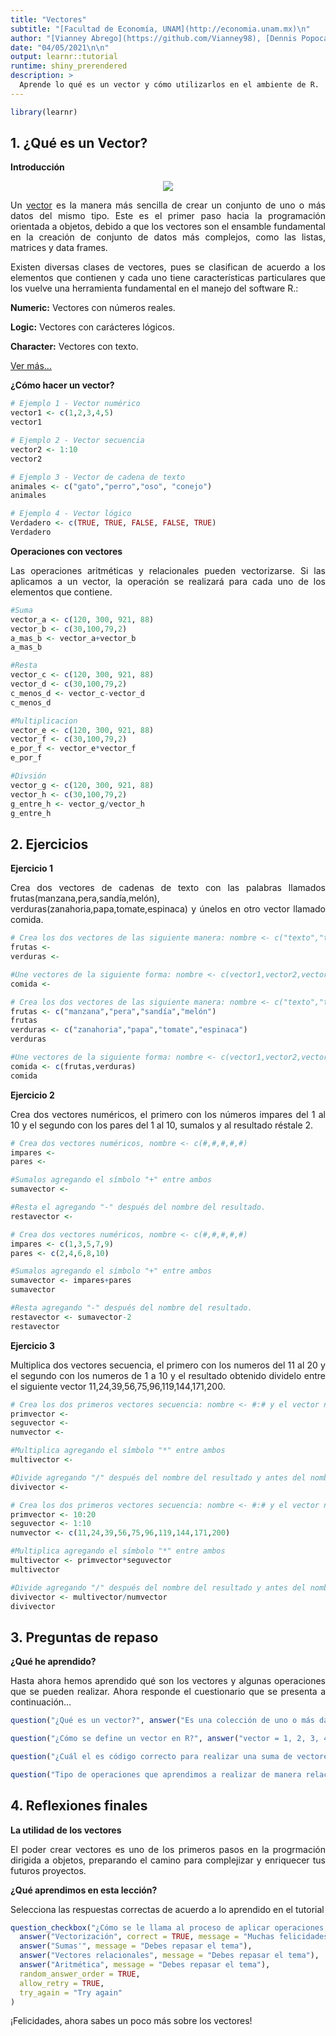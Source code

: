 ```yaml
---
title: "Vectores"
subtitle: "[Facultad de Economía, UNAM](http://economia.unam.mx)\n"
author: "[Vianney Abrego](https://github.com/Vianney98), [Dennis Popoca](https://github.com/DennisPopoca)\n"
date: "04/05/2021\n\n"
output: learnr::tutorial
runtime: shiny_prerendered
description: >
  Aprende lo qué es un vector y cómo utilizarlos en el ambiente de R.
---
```

  
```r
library(learnr)
```

## 1. ¿Qué es un Vector?

**Introducción**

  <center>
 <img src="https://aga.frba.utn.edu.ar/wp-content/uploads/2016/08/081316_0002_PruebaMathT6.png">
  </center>

  <p>
  <p style="text-align: justify">Un [vector](https://bookdown.org/jboscomendoza/r-principiantes4/vectores.html) es la manera más sencilla de crear un conjunto de uno o más datos del mismo tipo. Este es el primer paso hacia la programación orientada a objetos, debido a que los vectores son el ensamble fundamental en la creación de conjunto de datos más complejos, como las listas, matrices y data frames.
  <p style="text-align: justify">Existen diversas clases de vectores, pues se clasifican de acuerdo a los elementos que contienen y cada uno tiene características particulares que los vuelve una herramienta fundamental en el manejo del software R.:  
  <p style="text-align: justify">**Numeric:** Vectores con números reales. 
  <p style="text-align: justify">**Logic:** Vectores con carácteres lógicos. 
  <p style="text-align: justify">**Character:** Vectores con texto.    <p style="text-align: justify">[Ver más...](https://bookdown.org/jboscomendoza/r-principiantes4/vectores.html)</p>

   
  **¿Cómo hacer un vector?**
 
  ```r
# Ejemplo 1 - Vector numérico
vector1 <- c(1,2,3,4,5)
vector1
```

```r
# Ejemplo 2 - Vector secuencia
vector2 <- 1:10
vector2
```

```r
# Ejemplo 3 - Vector de cadena de texto
animales <- c("gato","perro","oso", "conejo")
animales
```

```r
# Ejemplo 4 - Vector lógico
Verdadero <- c(TRUE, TRUE, FALSE, FALSE, TRUE)
Verdadero
```

**Operaciones con vectores**
 
  <p style="text-align: justify">Las operaciones aritméticas y relacionales pueden vectorizarse. Si las aplicamos a un vector, la operación se realizará para cada uno de los elementos que contiene.</p>
 
  ```r
#Suma
vector_a <- c(120, 300, 921, 88)
vector_b <- c(30,100,79,2)
a_mas_b <- vector_a+vector_b
a_mas_b
```

```r
#Resta
vector_c <- c(120, 300, 921, 88)
vector_d <- c(30,100,79,2)
c_menos_d <- vector_c-vector_d
c_menos_d
```

```r
#Multiplicacion
vector_e <- c(120, 300, 921, 88)
vector_f <- c(30,100,79,2)
e_por_f <- vector_e*vector_f
e_por_f
```

```r
#Divsión
vector_g <- c(120, 300, 921, 88)
vector_h <- c(30,100,79,2)
g_entre_h <- vector_g/vector_h
g_entre_h
```


## 2. Ejercicios

**Ejercicio 1**
 
  <p style="text-align: justify">Crea dos vectores de cadenas de texto con las palabras llamados frutas(manzana,pera,sandía,melón), verduras(zanahoria,papa,tomate,espinaca)  y únelos en otro vector llamado comida.</p>
 
  ```r
# Crea los dos vectores de las siguiente manera: nombre <- c("texto","texto","texto","texto")
frutas <-
verduras <-

#Une vectores de la siguiente forma: nombre <- c(vector1,vector2,vectorn)
comida <-
```

```r
# Crea los dos vectores de las siguiente manera: nombre <- c("texto","texto","texto","texto")
frutas <- c("manzana","pera","sandía","melón")
frutas
verduras <- c("zanahoria","papa","tomate","espinaca")
verduras

#Une vectores de la siguiente forma: nombre <- c(vector1,vector2,vectorn)
comida <- c(frutas,verduras)
comida
```

**Ejercicio 2**
 
  <p style="text-align: justify">Crea dos vectores numéricos, el primero con los números impares del 1 al 10 y el segundo con los pares del 1 al 10, sumalos y al resultado réstale 2. </p>
 
  ```r
# Crea dos vectores numéricos, nombre <- c(#,#,#,#,#)
impares <-
pares <-

#Sumalos agregando el símbolo "+" entre ambos
sumavector <-

#Resta el agregando "-" después del nombre del resultado.
restavector <-
  ```

```r
# Crea dos vectores numéricos, nombre <- c(#,#,#,#,#)
impares <- c(1,3,5,7,9)
pares <- c(2,4,6,8,10)

#Sumalos agregando el símbolo "+" entre ambos
sumavector <- impares+pares
sumavector

#Resta agregando "-" después del nombre del resultado.
restavector <- sumavector-2
restavector
```

**Ejercicio 3**
 
  <p style="text-align: justify">Multiplica dos vectores secuencia, el primero con los numeros del 11 al 20 y el segundo con los numeros de 1 a 10 y el resultado obtenido dividelo entre el siguiente vector 11,24,39,56,75,96,119,144,171,200.</p>
 
  ```r
# Crea los dos primeros vectores secuencia: nombre <- #:# y el vector númerico: nombre <- c(#,#,#,#,#)
primvector <-
seguvector <-
numvector <-

#Multiplica agregando el símbolo "*" entre ambos
multivector <-

#Divide agregando "/" después del nombre del resultado y antes del nombre del vector númerico.
divivector <-
  ```

```r
# Crea los dos primeros vectores secuencia: nombre <- #:# y el vector númerico: nombre <- c(#,#,#,#,#)
primvector <- 10:20
seguvector <- 1:10
numvector <- c(11,24,39,56,75,96,119,144,171,200)

#Multiplica agregando el símbolo "*" entre ambos
multivector <- primvector*seguvector
multivector

#Divide agregando "/" después del nombre del resultado y antes del nombre del vector númerico.
divivector <- multivector/numvector
divivector
```

## 3. Preguntas de repaso

**¿Qué he aprendido?**
 
  <p style="text-align: justify">Hasta ahora hemos aprendido qué son los vectores y algunas operaciones que se pueden realizar. Ahora responde el cuestionario que se presenta a continuación...</p>
 
```r
question("¿Qué es un vector?", answer("Es una colección de uno o más datos del mismo tipo", correct = TRUE), answer("Es una colección de uno o más datos de varios tipos"), answer("Son muchas colecciones de uno o más datos de diferentes tipos"), random_answer_order = TRUE)
```

```r
question("¿Cómo se define un vector en R?", answer("vector = 1, 2, 3, 4 "), answer("vector <- 1, 2, 3, 4"), answer("vector <- c(1, 2, 3, 4)", correct = TRUE, message = "Correcto, así se define un vector en R :D"), answer("vector_c<- (1, 2, 3, 4)"), random_answer_order = TRUE)
```

```r
question("¿Cuál el es código correcto para realizar una suma de vectores?", answer("vector_a <- c(80, 60, 40, 20)\n\nvector_b <- c(10,20,30,40)\n\nsuma_vectores <- vector_a+vector_b\n\nsuma_vectores", correct = TRUE, message = "Este es el código correcto :D"), answer("vector_a <- (100, 300, 200, 150)\n\nvector_b <- (20, 30, 40, 50)\n\nsuma_vectores <- vector_a+vector_b\n\nsuma_vectores"), answer("vector_a <- c '100, 300, 200, 150'\n\nvector_b <- c '20, 30, 40, 50'\n\nsuma_vectores <- vector_a+vector_b\n\nsuma_vectores"), answer("vector_a = 100, 300, 200, 150)\n\nvector_b = (20, 30, 40, 50)\n\nsuma_vectores = vector_a+vector_b\n\nsuma_vectores"), random_answer_order = TRUE)
```

```r
question("Tipo de operaciones que aprendimos a realizar de manera relacional con vectores en R", answer("Aritméticas", correct = TRUE), answer("Algebráicas"), answer("Lógicas"), random_answer_order = TRUE)
```


## 4. Reflexiones finales

**La utilidad de los vectores**
 
  <p style="text-align: justify">El poder crear vectores es uno de los primeros pasos en la progrmación dirigida a objetos, preparando el camino para complejizar y enriquecer tus futuros proyectos.</p>
 
  **¿Qué aprendimos en esta lección?**
 
  <p style="text-align: justify">Selecciona las respuestas correctas de acuerdo a lo aprendido en el tutorial</p>
 
```r
question_checkbox("¿Cómo se le llama al proceso de aplicar operaciones a cada uno de los elementos de un vector?",
  answer("Vectorización", correct = TRUE, message = "Muchas felicidades, si entendiste el tema 😁"),
  answer("Sumas'", message = "Debes repasar el tema"),
  answer("Vectores relacionales", message = "Debes repasar el tema"),
  answer("Aritmética", message = "Debes repasar el tema"),
  random_answer_order = TRUE,
  allow_retry = TRUE,
  try_again = "Try again"
)
```

<p style="text-align: justify">¡Felicidades, ahora sabes un poco más sobre los vectores!</p>
